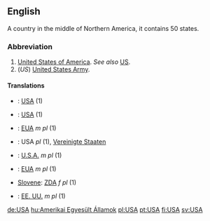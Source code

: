 ==English==
A country in the middle of Northern America, it contains 50 states.
===Abbreviation===

# [[United States|United States of America]].  ''See also'' [[US]].
# (''US'') [[United States Army]].

====Translations====
*{{zh}}: [[USA]] (1)
*{{fi}}: [[USA]] (1)
*{{fr}}: [[EUA]] ''m pl'' (1)
*{{de}}: USA ''pl'' (1), [[Vereinigte Staaten]]
*{{it}}: [[U.S.A.]] ''m pl'' (1)
*{{pt}}: [[EUA]] ''m pl'' (1)
*[[Slovene]]: [[ZDA]] ''f pl'' (1)
*{{es}}: [[EE. UU.]] ''m pl'' (1)

[[de:USA]]
[[hu:Amerikai Egyesült Államok]]
[[pl:USA]]
[[pt:USA]]
[[fi:USA]]
[[sv:USA]]